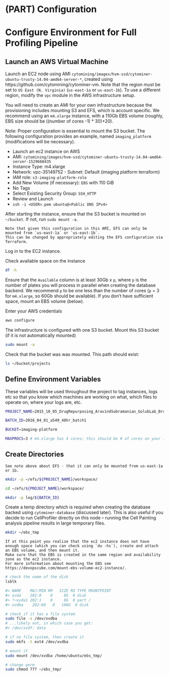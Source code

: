 # (PART) Configuration {-}

# Configure Environment for Full Profiling Pipeline

## Launch an AWS Virtual Machine

Launch an EC2 node using AMI `cytomining/images/hvm-ssd/cytominer-ubuntu-trusty-14.04-amd64-server-*`, created using https://github.com/cytomining/cytominer-vm.
Note that the region must be set to `US East (N. Virginia)` (`us-east-1a` or `us-east-1b`).
To use a different region, modify the `vpc` module in the AWS infrastructure setup.

You will need to create an AMI for your own infrastructure because the provisioning includes mounting S3 and EFS, which is account specific.
We recommend using an `m4.xlarge` instance, with a 110Gb EBS volume (roughly, EBS size should be ((number of cores -1) * 30)+20).

Note: Proper configuration is essential to mount the S3 bucket.
The following configuration provides an example, named `imaging_platform` (modifications will be necessary).

  * Launch an ec2 instance on AWS
  * AMI: `cytomining/images/hvm-ssd/cytominer-ubuntu-trusty-14.04-amd64-server-1529668435`
  * Instance Type: m4.xlarge
  * Network: vpc-35149752 - Subnet: Default (imaging platform terraform)
  * IAM role: `s3-imaging-platform-role`
  * Add New Volume (if necessary): `EBS` with 110 GiB
  * No Tags
  * Select Existing Security Group: `SSH_HTTP`
  * Review and Launch
  * `ssh -i <USER>.pem ubuntu@<Public DNS IPv4>`

After starting the instance, ensure that the S3 bucket is mounted on `~/bucket`.
If not, run `sudo mount -a`.

```block2
Note that given this configuration in this AMI, EFS can only be mounted from `us-east-1a` or `us-east-1b`.
This can be changed by appropriately editing the EFS configuration via Terraform.
```

Log in to the EC2 instance.

Check available space on the instance

```sh
df -h
```

Ensure that the `Available` column is at least 30Gb x `p`, where `p` is the number of plates you will process in parallel when creating the database backend.
We recommend `p` to be one less than the number of cores (`p` = 3 for `m4.xlarge`, so 60Gb should be available).
If you don't have sufficient space, mount an EBS volume (below).

Enter your AWS credentials

```sh
aws configure
```

The infrastructure is configured with one S3 bucket.
Mount this S3 bucket (if it is not automatically mounted)

```sh
sudo mount -a
```

Check that the bucket was was mounted.
This path should exist:

```sh
ls ~/bucket/projects
```

## Define Environment Variables

These variables will be used throughout the project to tag instances, logs etc so that you know which machines are working on what, which files to operate on, where your logs are, etc.

```sh
PROJECT_NAME=2015_10_05_DrugRepurposing_AravindSubramanian_GolubLab_Broad

BATCH_ID=2016_04_01_a549_48hr_batch1

BUCKET=imaging-platform

MAXPROCS=3 # m4.xlarge has 4 cores; this should be # of cores on your instance - 1
```

## Create Directories

```block2
See note above about EFS - that it can only be mounted from us-east-1a or 1b.
```

```sh
mkdir -p ~/efs/${PROJECT_NAME}/workspace/

cd ~/efs/${PROJECT_NAME}/workspace/

mkdir -p log/${BATCH_ID}
```

Create a temp directory which is required when creating the database backed using `cytominer-database` (discussed later).
This is also useful if you decide to run CellProfiler directly on this node – running the Cell Painting analysis pipeline results in large temporary files.

```sh
mkdir ~/ebs_tmp
```

```block2
If at this point you realize that the ec2 instance does not have enough space (which you can check using `du -hs`), create and attach an EBS volume, and then mount it.
Make sure that the EBS is created in the same region and availability zone as the ec2 instance.
For more information about mounting the EBS see https://devopscube.com/mount-ebs-volume-ec2-instance/.
```

```sh
# check the name of the disk
lsblk

#> NAME    MAJ:MIN RM   SIZE RO TYPE MOUNTPOINT
#> xvda    202:0    0     8G  0 disk
#> └─xvda1 202:1    0     8G  0 part /
#> xvdba    202:80   0   100G  0 disk

# check if it has a file system
sudo file -s /dev/xvdba
# ...likely not, in which case you get:
#> /dev/xvdf: data

# if no file system, then create it
sudo mkfs -t ext4 /dev/xvdba

# mount it
sudo mount /dev/xvdba /home/ubuntu/ebs_tmp/

# change perm
sudo chmod 777 ~/ebs_tmp/
```
